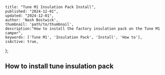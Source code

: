     title: "Tune M1 Insulation Pack Install",
    published: "2024-12-01",
    updated: "2024-12-01",
    author: 'Nash Bostwick',
    thumbnail: 'path/to/thumbnail',
    description:"How to install the factory insulation pack on the Tune M1 camper",
    keywords: ['Tune M1', 'Insulation Pack', 'Install', 'How to'],
    isActive: true,
};



<MdxLayout>

## How to install tune insulation pack


</MdxLayout>
